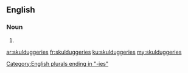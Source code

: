 ==English==

===Noun===
{{head|en}}

# {{plural of|skulduggery}}

[[Category:English plurals ending in "-ies"]]

[[ar:skulduggeries]]
[[fr:skulduggeries]]
[[ku:skulduggeries]]
[[my:skulduggeries]]